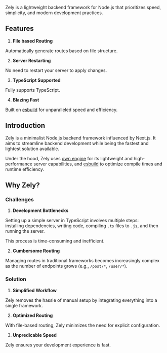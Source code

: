Zely is a lightweight backend framework for Node.js that prioritizes speed, simplicity, and modern development practices.

## Features

1. **File based Routing**

Automatically generate routes based on file structure.

2. **Server Restarting**

No need to restart your server to apply changes.

3. **TypeScript Supported**

Fully supports TypeScript.

4. **Blazing Fast**

Built on [esbuild](https://esbuild.github.io) for unparalleled speed and efficiency.

## Introduction

Zely is a minimalist Node.js backend framework influenced by Next.js.
It aims to streamline backend development while being the fastest and lightest solution available.

Under the hood, Zely uses [own engine](https://github.com/zely-js/senta) for its lightweight and high-performance server capabilities,
and [esbuild](https://esbuild.github.io) to optimize compile times and runtime efficiency.

## Why Zely?

### Challenges

1. **Development Bottlenecks**

Setting up a simple server in TypeScript involves multiple steps:  
installing dependencies, writing code, compiling `.ts` files to `.js`, and then running the server.

This process is time-consuming and inefficient.

2. **Cumbersome Routing**

Managing routes in traditional frameworks becomes increasingly complex as the number of endpoints grows (e.g., `/post/*`, `/user/*`).

### Solution

1. **Simplified Workflow**

Zely removes the hassle of manual setup by integrating everything into a single framework.

2. **Optimized Routing**

With file-based routing, Zely minimizes the need for explicit configuration.

3. **Unpredicable Speed**

Zely ensures your development experience is fast.
